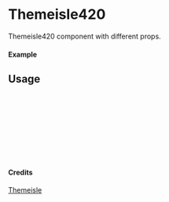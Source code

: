 
<Meta of={Themeisle420} title="Themeisle/Themeisle420" />

# Themeisle420

Themeisle420 component with different props.

#### Example

<Canvas of={Themeisle420.Primary} />

## Usage

```ts
import { Themeisle420 } from "yadl-ui";

const Example = () => {
  return (
      <Themeisle420 />
  );
};

export default Example;
```

#### Credits
[Themeisle](https://themeisle.com/illustrations/)
